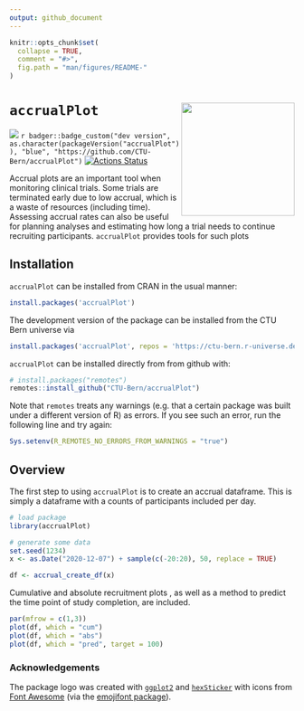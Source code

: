 ```yaml
---
output: github_document
---
```


<!-- README.md is generated from README.Rmd. Please edit that file -->

```r
knitr::opts_chunk$set(
  collapse = TRUE,
  comment = "#>",
  fig.path = "man/figures/README-"
)
```

# `accrualPlot` <img src='man/figures/logo.png' align="right" width="200">


[![](https://www.r-pkg.org/badges/version/accrualPlot?color=green)](https://cran.r-project.org/package=accrualPlot)
`r badger::badge_custom("dev version", as.character(packageVersion("accrualPlot")), "blue", "https://github.com/CTU-Bern/accrualPlot")`
[![Actions Status](https://github.com/CTU-Bern/accrualPlot/workflows/R-CMD-check/badge.svg)](https://github.com/CTU-Bern/accrualPlot/actions)
<!-- ![travis](https://travis-ci.com/CTU-Bern/presize.svg?branch=master) -->
<!-- [![AppVeyor Build Status](https://ci.appveyor.com/api/projects/status/github/CTU-Bern/presize?branch=master&svg=true)](https://ci.appveyor.com/project/CTU-Bern/presize) -->
<!-- [![codecov](https://codecov.io/github/CTU-Bern/accrualPlot/branch/master/graphs/badge.svg)](https://codecov.io/github/CTU-Bern/accrualPlot) -->

Accrual plots are an important tool when monitoring clinical trials. Some trials are terminated early due to low accrual, which is a waste of resources (including time). Assessing accrual rates can also be useful for planning analyses and estimating how long a trial needs to continue recruiting participants.  `accrualPlot` provides tools for such plots

## Installation

`accrualPlot` can be installed from CRAN in the usual manner:

```r
install.packages('accrualPlot')
```

The development version of the package can be installed from the CTU Bern universe via

```r
install.packages('accrualPlot', repos = 'https://ctu-bern.r-universe.dev')
```

`accrualPlot` can be installed directly from from github with:

```r
# install.packages("remotes")
remotes::install_github("CTU-Bern/accrualPlot")
```

Note that `remotes` treats any warnings (e.g. that a certain package was built under a different version of R) as errors. If you see such an error, run the following line and try again:

```r
Sys.setenv(R_REMOTES_NO_ERRORS_FROM_WARNINGS = "true")
```

## Overview
The first step to using `accrualPlot` is to create an accrual dataframe. This is simply a dataframe with a counts of participants included per day.

```r
# load package
library(accrualPlot)

# generate some data
set.seed(1234)
x <- as.Date("2020-12-07") + sample(c(-20:20), 50, replace = TRUE)

df <- accrual_create_df(x)

```

Cumulative and absolute recruitment plots , as well as a method to predict the time point of study completion, are included.

```r
par(mfrow = c(1,3))
plot(df, which = "cum")
plot(df, which = "abs")
plot(df, which = "pred", target = 100)
```

### Acknowledgements

The package logo was created with [`ggplot2`](https://ggplot2.tidyverse.org/) and [`hexSticker`](https://github.com/GuangchuangYu/hexSticker) with icons from [Font Awesome](https://fontawesome.com/) (via the [emojifont package](https://github.com/GuangchuangYu/emojifont)).
